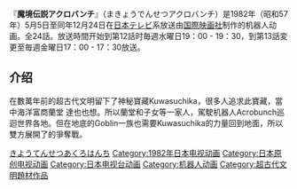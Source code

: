 {{roughtranslation|time=2015-01-15T03:55:13+00:00}}
{{unreferenced|time=2015-01-15T03:55:13+00:00}}
『'''魔境伝説アクロバンチ'''』（まきょうでんせつアクロバンチ）是1982年（昭和57年）5月5日至同年12月24日在[[日本テレビ放送網|日本テレビ]]系放送由[[国際映画社|国際映画社]]制作的机器人动画。全24話。放送時間开始到第12話时毎週水曜日19：00 - 19：30，到第13話変更至毎週金曜日17：00 - 17：30放送。
==介绍==
在數萬年前的超古代文明留下了神秘寶藏Kuwasuchika，很多人追求此寶藏，當中海洋富商蘭堂 達也也想。所以蘭堂和子女等一家人，駕駛机器人Acrobunch巡迴世界各地。但在地底的Goblin一族也需要Kuwasuchika的力量回到地面，所以雙方展開了的爭奪戰。
{{anime-stub}}

{{DEFAULTSORT:まきようてんせつあくろはんち}}

[[Category:アニメ作品_ま|きようてんせつあくろはんち]]
[[Category:1982年日本电视动画|Category:1982年日本电视动画]]
[[Category:日本原创电视动画|Category:日本原创电视动画]]
[[Category:日本电视台动画|Category:日本电视台动画]]
[[Category:机器人动画|Category:机器人动画]]
[[Category:超古代文明題材作品|Category:超古代文明題材作品]]